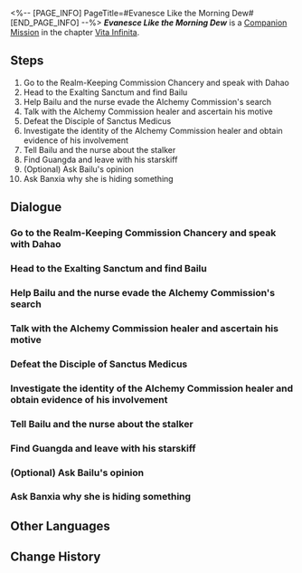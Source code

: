 <%-- [PAGE_INFO]
PageTitle=#Evanesce Like the Morning Dew#
[END_PAGE_INFO] --%>
{{Stub|Dialogue, characters, and location(s)}}
{{Mission Infobox
|id            = 2020305
|title         = 
|image         = Mission Evanesce Like the Morning Dew.png
|type          = Companion
|event_name    = 
|chapter       = Vita Infinita (Companion Mission Chapter)
|requirements  = [[Trailblaze Mission]] ''[[Humming Antlers, Entwined Horns]]'' completed
|summary       = The story of Bailu and Banxia has reached its conclusion. As for the unfaithful man, he received his just retribution.<br />After this particular medical visit, Bailu seems to have undergone subtle changes.
|characters    = <!--characters that appear in this mission-->
|startLocation = <!--location as it intially appears on the mission screen-->
|world         = <!--i.e. Penacony-->
|area          = <!--i.e. A Child's Dream-->
|prev          = 
|next          = 
|exp           = 450
|credits       = 110000
|stellarJade   = 
|other         = {{Card List|Traveler's Guide*5; Refined Aether*5; "Into the Breach"*1|delim=;}}
}}
'''''Evanesce Like the Morning Dew''''' is a [[Companion Mission]] in the chapter [[Vita Infinita (Companion Mission Chapter)|Vita Infinita]].

==Steps==
# Go to the Realm-Keeping Commission Chancery and speak with Dahao
# Head to the Exalting Sanctum and find Bailu
# Help Bailu and the nurse evade the Alchemy Commission's search
# Talk with the Alchemy Commission healer and ascertain his motive
# Defeat the Disciple of Sanctus Medicus
# Investigate the identity of the Alchemy Commission healer and obtain evidence of his involvement
# Tell Bailu and the nurse about the stalker
# Find Guangda and leave with his starskiff
# (Optional) Ask Bailu's opinion
# Ask Banxia why she is hiding something

<!--
==Gameplay Notes==

--><!--
==Trial Character==

-->
==Dialogue==
{{Stub Dialogue}}
{{Dialogue Start}}
:{{tx}}
{{Dialogue End}}

===Go to the Realm-Keeping Commission Chancery and speak with Dahao===
{{Mission Description|type=companion|location=<!--to be added-->|update|The Official Dahao saw you help the Healer Lady out of trouble at the Exalting Sanctum and mentioned that there is something he needs your help with. It's not just babysitting children, is it?}}
{{Dialogue Start}}
:{{tx}}
{{Dialogue End}}

===Head to the Exalting Sanctum and find Bailu===
{{Mission Description|type=companion|location=<!--to be added-->|update|The Dragon Lady kept slipping away from her watchers. With the lack of manpower at the Realm-Keeping Commission and the untrustworthiness of the Alchemy Commission, Dahao thinks you're the best person for the job to look after Bailu.<br />You seem to have heard similar talking points all over the Luofu, and it's difficult to turn them down.}}
{{Dialogue Start}}
:{{tx}}
{{Dialogue End}}

===Help Bailu and the nurse evade the Alchemy Commission's search===
{{Mission Description|type=companion|location=<!--to be added-->|update|Official Dahao mentioned that the current Alchemy Commission is very suspicious, and Bailu and the nurse are actively avoiding an encounter with them. Better help them hide.<br />Ensure their safety first, then ascertain the stalker's aim.}}
{{Dialogue Start}}
:{{tx}}
{{Dialogue End}}

===Talk with the Alchemy Commission healer and ascertain his motive===
{{Mission Description|type=companion|location=<!--to be added-->|update|Official Dahao mentioned that the current Alchemy Commission is very suspicious, and Bailu and the nurse are actively avoiding an encounter with them. You should ascertain the stalker's motives.<br />Since you have taken on the responsibility of ensuring Bailu's safety, you should do something toward that aim, and now the opportunity presents itself.}}
{{Dialogue Start}}
:{{tx}}
{{Dialogue End}}

===Defeat the Disciple of Sanctus Medicus===
{{Mission Description|type=companion|location=<!--to be added-->|update|Surprisingly, the stalker's countersurveillance awareness is very acute. As soon as he is cognizant of your testing, he launched a sneak attack on you.<br />Since he started it, don't hold back!}}
{{Dialogue Start}}
:{{tx}}
{{Dialogue End}}

===Investigate the identity of the Alchemy Commission healer and obtain evidence of his involvement===
{{Mission Description|type=companion|location=<!--to be added-->|update|You were going to peacefully misdirect the healer, but he was immediately hostile. Even if he is now out cold, you still have a way to figure out his objective.<br />To put simply, check the belongings of this suspicious person.}}
{{Dialogue Start}}
:{{tx}}
{{Dialogue End}}

===Tell Bailu and the nurse about the stalker===
{{Mission Description|type=companion|location=<!--to be added-->|update|The stalker seems to be related to Disciples of Sanctus Medicus. Tell Bailu and the nurse about this, as well as the troubles they might encounter.<br />They should still be waiting for your news anxiously.}}
{{Dialogue Start}}
:{{tx}}
{{Dialogue End}}

===Find Guangda and leave with his starskiff===
{{Mission Description|type=companion|location=<!--to be added-->|update|Bypass the Ten-Lords Commission's questioning and enter Cloudford, someone once told you of the method...<br />The orderly from the Realm-Keeping Commission, Guangda, seems to have a way.}}
{{Dialogue Start}}
:{{tx}}
{{Dialogue End}}

===(Optional) Ask Bailu's opinion===
{{Mission Description|type=companion|location=<!--to be added-->|update|Banxia's identity as a Disciple of Sanctus Medicus is unknown to Bailu.<br />Before interrogating Banxia, maybe talk to Bailu again, she's the one most surprised by this fact.}}
{{Dialogue Start}}
:{{tx}}
{{Dialogue End}}

===Ask Banxia why she is hiding something===
{{Mission Description|type=companion|location=<!--to be added-->|update|Banxia hid the fact that she was a Disciple of Sanctus Medicus, but she did not hurt Bailu at all. You should ask her what her goal is before letting her travel with Bailu.<br />The two have made some kind of a deal. It's shady, you should find out what deal this is.}}
{{Dialogue Start}}
:{{tx}}
{{Dialogue End}}

==Other Languages==
{{Other Languages
|en   = Evanesce Like the Morning Dew
|zhs  = 譬如朝露
|zht  = 譬如朝露
|ja   = 譬えば朝露の如く
|ko   = 아침 이슬처럼
|es   = Como el rocío de la mañana
|fr   = Évanescence de la rosée du matin
|ru   = Словно утренняя роса
|th   = เสมือนน้ำค้างยามรุ่งอรุณ
|vi   = Ví Như Sương Mai
|de   = Wie der Morgentau
|id   = Bagaikan Embun Fajar
|pt   = Dissipar Como o Orvalho da Manhã
}}

==Change History==
{{Change History|1.1}}
